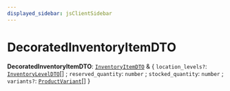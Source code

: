 ```yaml
---
displayed_sidebar: jsClientSidebar
---
```



# DecoratedInventoryItemDTO

 **DecoratedInventoryItemDTO**: [`InventoryItemDTO`](internal.InventoryItemDTO.mdx) & { `location_levels?`: [`InventoryLevelDTO`](internal.InventoryLevelDTO.mdx)[] ; `reserved_quantity`: `number` ; `stocked_quantity`: `number` ; `variants?`: [`ProductVariant`](../classes/internal.internal.ProductVariant.mdx)[]  }
